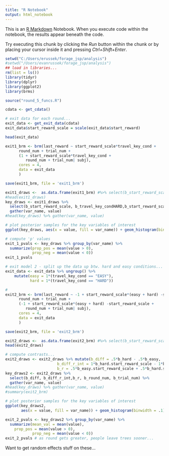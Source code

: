 ```yaml
---
title: "R Notebook"
output: html_notebook
---
```


This is an [R Markdown](http://rmarkdown.rstudio.com) Notebook. When you execute code within the notebook, the results appear beneath the code. 

Try executing this chunk by clicking the *Run* button within the chunk or by placing your cursor inside it and pressing *Ctrl+Shift+Enter*. 

```r
setwd("C:/Users/erussek/forage_jsp/analysis")
#setwd("/Users/evanrussek/forage_jsp/analysis")
## load in libraries... 
rm(list = ls())
library(tidyr)
library(dplyr)
library(ggplot2)
library(brms)
```

```r
source("round_5_funcs.R")
```

```r
cdata <- get_cdata()
```

```r
# exit data for each round... 
exit_data <- get_exit_data(cdata)
exit_data$start_reward_scale = scale(exit_data$start_reward)
```

```r
head(exit_data)
```

```r
exit1_brm <- brm(last_reward ~ start_reward_scale*travel_key_cond + 
      round_num + trial_num +
      (1 + start_reward_scale*travel_key_cond + 
         round_num + trial_num| subj),
      cores = 4,
      data = exit_data
      )
```
```r
save(exit1_brm, file = 'exit1_brm')
```

```r
exit1_draws <-  as.data.frame(exit1_brm) #%>% select(b_start_reward_scale, )
#head(exit1_draws)
key_draws <- exit1_draws %>% 
  select(b_start_reward_scale, b_travel_key_condHARD,b_start_reward_scale.travel_key_condHARD) %>% 
  gather(var_name, value)
#head(key_draws) %>% gather(var_name, value)

```

```r
# plot posterior samples for the key variables of interest
ggplot(key_draws, aes(x = value, fill = var_name)) + geom_histogram(binwidth = .1) + ggtitle('exit 1 model')
```


```r
# compute 'p' values
exit_1_pvals <- key_draws %>% group_by(var_name) %>% 
  summarize(prop_pos = mean(value > 0), 
            prop_neg = mean(value < 0))
exit_1_pvals

```

```r
# exit model 2 - split up the data up btw. hard and easy conditions...
exit_data <- exit_data %>% ungroup() %>%
    mutate(easy = 1*(travel_key_cond == "EASY"),
           hard = 1*(travel_key_cond == "HARD"))

#
exit2_brm <- brm(last_reward ~ -1 + start_reward_scale*(easy + hard) -start_reward_scale + 
      round_num + trial_num + 
      (-1 + start_reward_scale*(easy + hard) -start_reward_scale + 
         round_num + trial_num| subj),
      cores = 4,
      data = exit_data
      )

```
```r
save(exit2_brm, file = 'exit2_brm')
```


```r
exit2_draws <-  as.data.frame(exit2_brm) #%>% select(b_start_reward_scale, )
head(exit2_draws)

# compute contrasts... 
exit2_draws <- exit2_draws %>% mutate(b_diff = .5*b_hard - .5*b_easy, 
                       b_diff_r_int = 1*b_hard.start_reward_scale - 1*b_easy.start_reward_scale,
                       b_r = .5*b_easy.start_reward_scale + .5*b_hard.start_reward_scale)
key_draws2 <- exit2_draws %>% 
  select(b_diff, b_diff_r_int,b_r, b_round_num, b_trial_num) %>% 
  gather(var_name, value)
#head(key_draws) %>% gather(var_name, value)
#summary(exit2_brm)

# plot posterior samples for the key variables of interest
ggplot(key_draws2,
       aes(x = value, fill = var_name)) + geom_histogram(binwidth = .1) + ggtitle('exit 2 model') + facet_wrap(~var_name)
```


```r
exit_2_pvals <- key_draws2 %>% group_by(var_name) %>% 
  summarize(mean_val = mean(value),
    prop_pos = mean(value > 0), 
            prop_neg = mean(value < 0))
exit_2_pvals # as round gets greater, people leave trees sooner... 
```


Want to get random effects stuff on these... 

